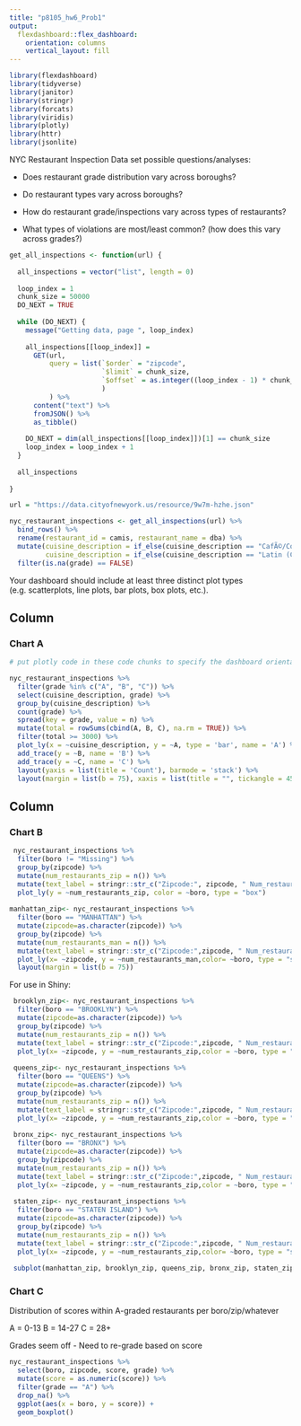 ```yaml
---
title: "p8105_hw6_Prob1"
output: 
  flexdashboard::flex_dashboard:
    orientation: columns
    vertical_layout: fill
---
```


```r

library(flexdashboard)
library(tidyverse)
library(janitor)
library(stringr)
library(forcats)
library(viridis)
library(plotly)
library(httr)
library(jsonlite)

```

NYC Restaurant Inspection Data set possible questions/analyses:

* Does restaurant grade distribution vary across boroughs? 

* Do restaurant types vary across boroughs? 

* How do restaurant grade/inspections vary across types of restaurants? 

* What types of violations are most/least common? (how does this vary across grades?)


```r

get_all_inspections <- function(url) {
  
  all_inspections = vector("list", length = 0)
  
  loop_index = 1
  chunk_size = 50000
  DO_NEXT = TRUE
  
  while (DO_NEXT) {
    message("Getting data, page ", loop_index)
    
    all_inspections[[loop_index]] = 
      GET(url,
          query = list(`$order` = "zipcode",
                       `$limit` = chunk_size,
                       `$offset` = as.integer((loop_index - 1) * chunk_size)
                       )
          ) %>%
      content("text") %>%
      fromJSON() %>%
      as_tibble()
    
    DO_NEXT = dim(all_inspections[[loop_index]])[1] == chunk_size
    loop_index = loop_index + 1
  }
  
  all_inspections
  
}

url = "https://data.cityofnewyork.us/resource/9w7m-hzhe.json"

nyc_restaurant_inspections <- get_all_inspections(url) %>%
  bind_rows() %>%
  rename(restaurant_id = camis, restaurant_name = dba) %>%
  mutate(cuisine_description = if_else(cuisine_description == "CafÃ©/Coffee/Tea", "Cafe/coffee", cuisine_description),
         cuisine_description = if_else(cuisine_description == "Latin (Cuban, Dominican, Puerto Rican, South & Central American)", "Latin", cuisine_description)) %>% 
  filter(is.na(grade) == FALSE)
```

Your dashboard should include at least three distinct plot types (e.g. scatterplots, line plots, bar plots, box plots, etc.).

Column {data-width=650}
-----------------------------------------------------------------------

### Chart A

```r
# put plotly code in these code chunks to specify the dashboard orientation/plots

nyc_restaurant_inspections %>% 
  filter(grade %in% c("A", "B", "C")) %>% 
  select(cuisine_description, grade) %>%
  group_by(cuisine_description) %>%
  count(grade) %>%
  spread(key = grade, value = n) %>%
  mutate(total = rowSums(cbind(A, B, C), na.rm = TRUE)) %>% 
  filter(total >= 3000) %>% 
  plot_ly(x = ~cuisine_description, y = ~A, type = 'bar', name = 'A') %>%
  add_trace(y = ~B, name = 'B') %>%
  add_trace(y = ~C, name = 'C') %>%
  layout(yaxis = list(title = 'Count'), barmode = 'stack') %>% 
  layout(margin = list(b = 75), xaxis = list(title = "", tickangle = 45))
```

Column {data-width=350}
-----------------------------------------------------------------------

### Chart B

```r
 nyc_restaurant_inspections %>%
  filter(boro != "Missing") %>%
  group_by(zipcode) %>%
  mutate(num_restaurants_zip = n()) %>%
  mutate(text_label = stringr::str_c("Zipcode:", zipcode, " Num_restaurants:", num_restaurants_zip)) %>%
  plot_ly(y = ~num_restaurants_zip, color = ~boro, type = "box")
  
manhattan_zip<- nyc_restaurant_inspections %>%
  filter(boro == "MANHATTAN") %>%
  mutate(zipcode=as.character(zipcode)) %>%
  group_by(zipcode) %>%
  mutate(num_restaurants_man = n()) %>%
  mutate(text_label = stringr::str_c("Zipcode:",zipcode, " Num_restaurants:", num_restaurants_man)) %>%
  plot_ly(x= ~zipcode, y = ~num_restaurants_man,color= ~boro, type = "scatter", mode = "marker", text = ~text_label) %>% 
  layout(margin = list(b = 75))
```


For use in Shiny:
```r
 brooklyn_zip<- nyc_restaurant_inspections %>%
  filter(boro == "BROOKLYN") %>%
  mutate(zipcode=as.character(zipcode)) %>%
  group_by(zipcode) %>%
  mutate(num_restaurants_zip = n()) %>%
  mutate(text_label = stringr::str_c("Zipcode:",zipcode, " Num_restaurants:", num_restaurants_zip)) %>%
  plot_ly(x= ~zipcode, y = ~num_restaurants_zip,color = ~boro, type = "scatter", mode = "marker", text = ~text_label) 
 
 queens_zip<- nyc_restaurant_inspections %>%
  filter(boro == "QUEENS") %>%
  mutate(zipcode=as.character(zipcode)) %>%
  group_by(zipcode) %>%
  mutate(num_restaurants_zip = n()) %>%
  mutate(text_label = stringr::str_c("Zipcode:",zipcode, " Num_restaurants:", num_restaurants_zip)) %>%
  plot_ly(x= ~zipcode, y = ~num_restaurants_zip,color = ~boro, type = "scatter", mode = "marker", text = ~text_label)
 
 bronx_zip<- nyc_restaurant_inspections %>%
  filter(boro == "BRONX") %>%
  mutate(zipcode=as.character(zipcode)) %>%
  group_by(zipcode) %>%
  mutate(num_restaurants_zip = n()) %>%
  mutate(text_label = stringr::str_c("Zipcode:",zipcode, " Num_restaurants:", num_restaurants_zip)) %>%
  plot_ly(x= ~zipcode, y = ~num_restaurants_zip,color = ~boro, type = "scatter", mode = "marker", text = ~text_label)
 
 staten_zip<- nyc_restaurant_inspections %>%
  filter(boro == "STATEN ISLAND") %>%
  mutate(zipcode=as.character(zipcode)) %>%
  group_by(zipcode) %>%
  mutate(num_restaurants_zip = n()) %>%
  mutate(text_label = stringr::str_c("Zipcode:",zipcode, " Num_restaurants:", num_restaurants_zip)) %>%
  plot_ly(x= ~zipcode, y = ~num_restaurants_zip,color= ~boro, type = "scatter", mode = "marker", text = ~text_label)
 
 subplot(manhattan_zip, brooklyn_zip, queens_zip, bronx_zip, staten_zip)
```

### Chart C

Distribution of scores within A-graded restaurants per boro/zip/whatever

A = 0-13
B = 14-27
C = 28+

Grades seem off - Need to re-grade based on score

```r
nyc_restaurant_inspections %>% 
  select(boro, zipcode, score, grade) %>% 
  mutate(score = as.numeric(score)) %>% 
  filter(grade == "A") %>% 
  drop_na() %>% 
  ggplot(aes(x = boro, y = score)) +
  geom_boxplot()
```












